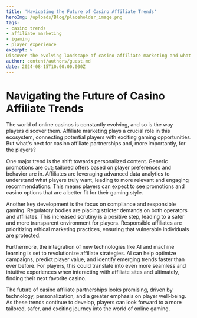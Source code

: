 ```yaml
---
title: 'Navigating the Future of Casino Affiliate Trends'
heroImg: /uploads/Blog/placeholder_image.png
tags:
- casino trends
- affiliate marketing
- igaming
- player experience
excerpt: >
Discover the evolving landscape of casino affiliate marketing and what it means for players and partnerships.
author: content/authors/guest.md
date: 2024-08-15T10:00:00.000Z
---
```


# Navigating the Future of Casino Affiliate Trends

The world of online casinos is constantly evolving, and so is the way players discover them. Affiliate marketing plays a crucial role in this ecosystem, connecting potential players with exciting gaming opportunities. But what's next for casino affiliate partnerships and, more importantly, for the players?

One major trend is the shift towards personalized content. Generic promotions are out; tailored offers based on player preferences and behavior are in. Affiliates are leveraging advanced data analytics to understand what players truly want, leading to more relevant and engaging recommendations. This means players can expect to see promotions and casino options that are a better fit for their gaming style.

Another key development is the focus on compliance and responsible gaming. Regulatory bodies are placing stricter demands on both operators and affiliates. This increased scrutiny is a positive step, leading to a safer and more transparent environment for players. Responsible affiliates are prioritizing ethical marketing practices, ensuring that vulnerable individuals are protected.

Furthermore, the integration of new technologies like AI and machine learning is set to revolutionize affiliate strategies. AI can help optimize campaigns, predict player value, and identify emerging trends faster than ever before. For players, this could translate into even more seamless and intuitive experiences when interacting with affiliate sites and ultimately, finding their next favorite casino.

The future of casino affiliate partnerships looks promising, driven by technology, personalization, and a greater emphasis on player well-being. As these trends continue to develop, players can look forward to a more tailored, safer, and exciting journey into the world of online gaming.